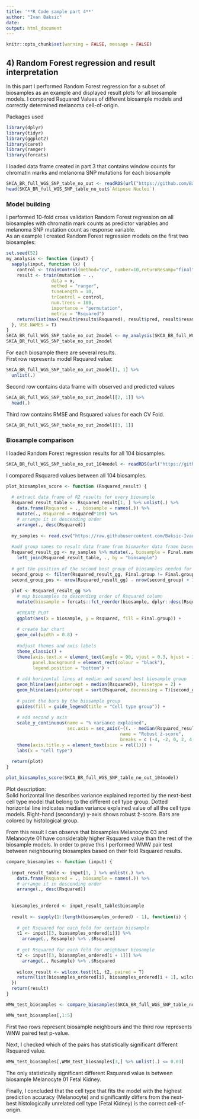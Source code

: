 ---
title: '**R Code sample part 4**'
author: "Ivan Baksic"
date:
output: html_document
---

```{r setup, include=FALSE}
knitr::opts_chunk$set(warning = FALSE, message = FALSE)
```

## 4) Random Forest regression and result interpretation

In this part I performed Random Forest regression for a subset of biosamples as an example and displayed result plots for all biosample models. I compared Rsquared Values of different biosample models and correctly determined melanoma cell-of-origin.

Packages used
```{r}
library(dplyr)
library(tidyr)
library(ggplot2)
library(caret)
library(ranger)
library(forcats)
```

I loaded data frame created in part 3 that contains window counts for chromatin marks and melanoma SNP mutations for each biosample
```{r}
SKCA_BR_full_WGS_SNP_table_no_out <- readRDS(url("https://github.com/Baksic-Ivan/R_code_sample-Cancer_Cell-of-Origin_Determination/raw/main/SKCA_BR_full_WGS_SNP_table_no_out.RDS"))
head(SKCA_BR_full_WGS_SNP_table_no_out$`Adipose Nuclei`)
```

### Model building

I performed 10-fold cross validation Random Forest regression on all biosamples with chromatin mark counts as predictor variables and melanoma SNP mutation count as response variable.  
As an example I created Random Forest regression models on the first two biosamples:
```{r}
set.seed(52)
my_analysis <- function (input) {
  sapply(input, function (x) {
    control <- trainControl(method="cv", number=10,returnResamp="final", savePredictions = "final")
    result <- train(mutation ~ .,
                 data = x,
                 method = "ranger",
                 tuneLength = 10,
                 trControl = control,
                 num.trees = 100,
                 importance = "permutation",
                 metric = "Rsquared")
    return(list(max(result$results$Rsquared), result$pred, result$resample))
  }, USE.NAMES = T)
}
SKCA_BR_full_WGS_SNP_table_no_out_2model <- my_analysis(SKCA_BR_full_WGS_SNP_table_no_out[1:2])
SKCA_BR_full_WGS_SNP_table_no_out_2model
```

For each biosample there are several results.  
First row represents model Rsquared value:
```{r}
SKCA_BR_full_WGS_SNP_table_no_out_2model[1, 1] %>%
  unlist(.)
```
Second row contains data frame with observed and predicted values
```{r}
SKCA_BR_full_WGS_SNP_table_no_out_2model[[2, 1]] %>%
  head(.)
```

Third row contains RMSE and Rsquared values for each CV Fold.
```{r}
SKCA_BR_full_WGS_SNP_table_no_out_2model[[3, 1]]
```

### Biosample comparison

I loaded Random Forest regression results for all 104 biosamples.
```{r}
SKCA_BR_full_WGS_SNP_table_no_out_104model <- readRDS(url("https://github.com/Baksic-Ivan/R_code_sample-Cancer_Cell-of-Origin_Determination/raw/main/SKCA_BR_full_WGS_SNP_table_no_out_104model.RDS"))
```

I compared Rsquared values between all 104 biosamples.
```{r, fig.height = 9, fig.width = 11}
plot_biosamples_score <- function (Rsquared_result) {
  
  # extract data frame of R2 results for every biosample
  Rsquared_result_table <- Rsquared_result[1, ] %>% unlist(.) %>%
    data.frame(Rsquared = ., biosample = names(.)) %>%
    mutate(., Rsquared = Rsquared*100) %>%
    # arrange it in descending order
    arrange(., desc(Rsquared))
  
  my_samples <- read.csv("https://raw.githubusercontent.com/Baksic-Ivan/R_code_sample-Cancer_Cell-of-Origin_Determination/main/biomarker_list.csv")
  
  #add group names to result data frame from biomarker data frame based on biosample column
  Rsquared_result_gg <- my_samples %>% mutate(., biosample = Final.name) %>%
    left_join(Rsquared_result_table, ., by = "biosample")
  
  # get the position of the second best group of biosamples needed for the full horizontal line
  second_group <- filter(Rsquared_result_gg, Final.group != Final.group[1])
  second_group_pos <- nrow(Rsquared_result_gg) - nrow(second_group) + 1
  
  plot <- Rsquared_result_gg %>%
    # map biosamples to descending order of Rsquared column
    mutate(biosample = forcats::fct_reorder(biosample, dplyr::desc(Rsquared))) %>%
    
    #CREATE PLOT
    ggplot(aes(x = biosample, y = Rsquared, fill = Final.group)) +
    
    # create bar chart
    geom_col(width = 0.8) +
    
    #adjust themes and axis labels
    theme_classic() +
    theme(axis.text.x = element_text(angle = 90, vjust = 0.3, hjust = 1, size = 9), aspect.ratio = 1/6,
          panel.background = element_rect(colour = "black"),
          legend.position = "bottom") +
    
    # add horizontal lines at median and second best biosample group
    geom_hline(aes(yintercept = median(Rsquared)), linetype = 2) +
    geom_hline(aes(yintercept = sort(Rsquared, decreasing = T)[second_group_pos]), size = 1) +
    
    # paint the bars by the biosample group
    guides(fill = guide_legend(title = "Cell type group")) +
    
    # add second y axis
    scale_y_continuous(name = "% variance explained",
                       sec.axis = sec_axis(~((. - median(Rsquared_result_table$Rsquared)))/mad(Rsquared_result_table$Rsquared), 
                                           name = "Robust ẑ-score", 
                                           breaks = c (-4, -2, 0, 2, 4, 6, 8, 10))) +
    theme(axis.title.y = element_text(size = rel(1))) +
    labs(x = "Cell type")
  
  return(plot)
}

plot_biosamples_score(SKCA_BR_full_WGS_SNP_table_no_out_104model)
```

Plot description:  
Solid horizontal line describes variance explained reported by the next-best cell type model that belong to the different cell type group. Dotted horizontal line indicates median variance explained value of all the cell type models. Right-hand (secondary) y-axis shows robust ẑ-score. Bars are colored by histological group.

From this result I can observe that biosamples Melanocyte 03 and Melanocyte 01 have considerably higher Rsquared value than the rest of the biosample models. In order to prove this I performed WMW pair test between neighbouring biosamples based on their fold Rsquared results.

```{r}
compare_biosamples <- function (input) {
  
  input_result_table <- input[1, ] %>% unlist(.) %>%
    data.frame(Rsquared = ., biosample = names(.)) %>%
    # arrange it in descending order
    arrange(., desc(Rsquared))
  
  
  biosamples_ordered <- input_result_table$biosample
  
  result <- sapply(1:(length(biosamples_ordered) - 1), function(i) {
    
    # get Rsquared for each fold for certain biosample
    t1 <- input[[3, biosamples_ordered[i]]] %>%
      arrange(., Resample) %>% .$Rsquared
    
    # get Rsquared for each fold for neighbour biosample
    t2 <- input[[3, biosamples_ordered[i + 1]]] %>%
      arrange(., Resample) %>% .$Rsquared
    
    wilcox_result <- wilcox.test(t1, t2, paired = T)
    return(list(biosamples_ordered[i], biosamples_ordered[i + 1], wilcox_result$p.value))
  })
  return(result)
}

WMW_test_biosamples <- compare_biosamples(SKCA_BR_full_WGS_SNP_table_no_out_104model)

WMW_test_biosamples[,1:5]
```
First two rows represent biosample neighbours and the third row represents WNW paired test p-value.


Next, I checked which of the pairs has statistically significant different Rsquared value.
```{r}
WMW_test_biosamples[,WMW_test_biosamples[3,] %>% unlist(.) <= 0.03]
```
The only statistically significant different Rsquared value is between biosample Melanocyte 01 Fetal Kidney.

Finally, I concluded that the cell type that fits the model with the highest prediction accuracy (Melanocyte) and significantly differs from the next-best histologically unrelated cell type (Fetal Kidney) is the correct cell-of-origin.
